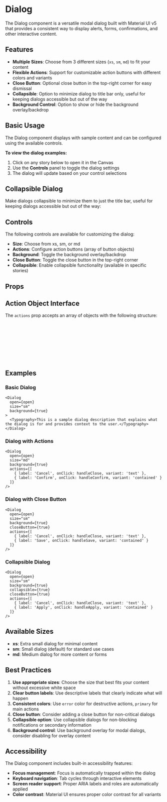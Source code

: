 
<Meta of={DialogStories} />

# Dialog

The Dialog component is a versatile modal dialog built with Material UI v5 that provides a consistent way to display alerts, forms, confirmations, and other interactive content.

## Features

- **Multiple Sizes**: Choose from 3 different sizes (`xs`, `sm`, `md`) to fit your content
- **Flexible Actions**: Support for customizable action buttons with different colors and variants
- **Close Button**: Optional close button in the top-right corner for easy dismissal
- **Collapsible**: Option to minimize dialog to title bar only, useful for keeping dialogs accessible but out of the way
- **Background Control**: Option to show or hide the background overlay/backdrop


## Basic Usage

The Dialog component displays with sample content and can be configured using the available controls.

**To view the dialog examples:**
1. Click on any story below to open it in the Canvas
2. Use the **Controls** panel to toggle the dialog settings
3. The dialog will update based on your control selections

<Canvas of={DialogStories.Default} />

## Collapsible Dialog

Make dialogs collapsible to minimize them to just the title bar, useful for keeping dialogs accessible but out of the way:

<Canvas of={DialogStories.Collapsed} />

## Controls

The following controls are available for customizing the dialog:

- **Size**: Choose from xs, sm, or md
- **Actions**: Configure action buttons (array of button objects)
- **Background**: Toggle the background overlay/backdrop
- **Close Button**: Toggle the close button in the top-right corner
- **Collapsible**: Enable collapsible functionality (available in specific stories)

## Props

<ArgTypes of={Dialog} />

## Action Object Interface

The `actions` prop accepts an array of objects with the following structure:

```typescript
interface DialogAction {
  label: string;                    // Button text
  onClick: () => void;              // Click handler
  color?: 'primary' | 'error' | 'secondary' | 'success' | 'info' | 'warning';
  variant?: 'contained' | 'outlined' | 'text';
  disabled?: boolean;               // Whether the button is disabled
  closeButton?: boolean;            // Whether this action includes a close button
}
```

## Examples

### Basic Dialog
```tsx
<Dialog
  open={open}
  size="sm"
  background={true}
>
  <Typography>This is a sample dialog description that explains what the dialog is for and provides context to the user.</Typography>
</Dialog>
```

### Dialog with Actions
```tsx
<Dialog
  open={open}
  size="md"
  background={true}
  actions={[
    { label: 'Cancel', onClick: handleClose, variant: 'text' },
    { label: 'Confirm', onClick: handleConfirm, variant: 'contained' }
  ]}
/>
```

### Dialog with Close Button
```tsx
<Dialog
  open={open}
  size="sm"
  background={true}
  closeButton={true}
  actions={[
    { label: 'Cancel', onClick: handleClose, variant: 'text' },
    { label: 'Save', onClick: handleSave, variant: 'contained' }
  ]}
/>
```

### Collapsible Dialog
```tsx
<Dialog
  open={open}
  size="sm"
  background={true}
  collapsible={true}
  closeButton={true}
  actions={[
    { label: 'Cancel', onClick: handleClose, variant: 'text' },
    { label: 'Apply', onClick: handleApply, variant: 'contained' }
  ]}
/>
```

## Available Sizes

- **xs**: Extra small dialog for minimal content
- **sm**: Small dialog (default) for standard use cases
- **md**: Medium dialog for more content or forms

## Best Practices

1. **Use appropriate sizes**: Choose the size that best fits your content without excessive white space
2. **Clear button labels**: Use descriptive labels that clearly indicate what will happen
3. **Consistent colors**: Use `error` color for destructive actions, `primary` for main actions
4. **Close button**: Consider adding a close button for non-critical dialogs
5. **Collapsible option**: Use collapsible dialogs for non-blocking notifications or secondary information
6. **Background control**: Use background overlay for modal dialogs, consider disabling for overlay content

## Accessibility

The Dialog component includes built-in accessibility features:

- **Focus management**: Focus is automatically trapped within the dialog
- **Keyboard navigation**: Tab cycles through interactive elements
- **Screen reader support**: Proper ARIA labels and roles are automatically applied
- **Color contrast**: Material UI ensures proper color contrast for all variants 